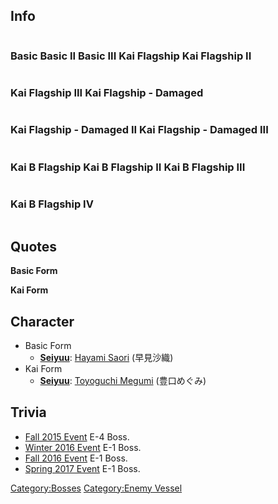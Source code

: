 ==Info==

<div style="display:inline-block"><h3>Basic</h3>{{EnemyShipInfoKai|{{PAGENAME}}/}}</div>
<div style="display:inline-block"><h3>Basic II</h3>{{EnemyShipInfoKai|{{PAGENAME}}/II}}</div>
<div style="display:inline-block"><h3>Basic III</h3>{{EnemyShipInfoKai|{{PAGENAME}}/III}}</div>
<div style="display:inline-block"><h3>Kai Flagship</h3>{{EnemyShipInfoKai|{{PAGENAME}}/Kai Flagship}}</div>
<div style="display:inline-block"><h3>Kai Flagship II</h3>{{EnemyShipInfoKai|{{PAGENAME}}/Kai Flagship II}}</div>
<div style="display:inline-block"><h3>Kai Flagship III</h3>{{EnemyShipInfoKai|{{PAGENAME}}/Kai Flagship III}}</div>
<div style="display:inline-block"><h3>Kai Flagship - Damaged</h3>{{EnemyShipInfoKai|{{PAGENAME}}/Kai Flagship Damaged}}</div>
<div style="display:inline-block"><h3>Kai Flagship - Damaged II</h3>{{EnemyShipInfoKai|{{PAGENAME}}/Kai Flagship Damaged II}}</div>
<div style="display:inline-block"><h3>Kai Flagship - Damaged III</h3>{{EnemyShipInfoKai|{{PAGENAME}}/Kai Flagship Damaged III}}</div>
<div style="display:inline-block"><h3>Kai B Flagship</h3>{{EnemyShipInfoKai|{{PAGENAME}}/Kai B Flagship}}</div>
<div style="display:inline-block"><h3>Kai B Flagship II</h3>{{EnemyShipInfoKai|{{PAGENAME}}/Kai B Flagship II}}</div>
<div style="display:inline-block"><h3>Kai B Flagship III</h3>{{EnemyShipInfoKai|{{PAGENAME}}/Kai B Flagship III}}</div>
<div style="display:inline-block"><h3>Kai B Flagship IV</h3>{{EnemyShipInfoKai|{{PAGENAME}}/Kai B Flagship IV}}</div>

{{EnemyShipCategoriesKai|{{PAGENAME}}/}}

==Quotes==

'''Basic Form'''

{{Abyssquote
|Clip1 = {{Audio|file=Submarine Princess Intro.ogg}}<br/>{{Audio|file=Submarine_Princess_Intro-ArmorBroken.ogg}}
|開幕前 = キタノ…ネェ…… ?　エモノタチ…ガァ……フフ…ハハハ… ! <br><br>
キタノ…ネェ…… ?　エモノタチ…ガァ……ナメル…ナアッ…(装甲破砕後）<br>
*キタノネェ…?　エモノフゼイガァ……ナメルナァッ! (True expression of armor broken line)
|EN1 = So my prey have come.... Heh heh...Ha ha ha...<br><br>
So my prey have come... Don't get carried awaaay...! (After armor break)<br>
*So you've come... You're nothing but prey...Don't make fun of meeEEE...!  (True expression of armor broken line)
|Note1 = The second line is displayed as text in her weakened version.  The text of her weakened version lines is mistaken.<br/>
In her armor broken lines, フゼイ(風情) is a suffix word that expresses scorn for others.
|Clip0 = {{Audio|file=Submarine Princess Attack.ogg}} <br/>{{Audio|file=Submarine_Princess_Attack-ArmorBroken.ogg}}
|砲撃 = ホォラ…　イキナサイ…ギョライタチィ!<br><br>
ギョライヨ…ギョライ…。ウッフフフフフ。(装甲破砕後）
|EN0 = Now...fly...my torpedo pretties!<br><br>
Here's some torpedoes...torpedoes~! Hehehehehe! (After armor break)
|Clip2 = {{Audio|file=Submarine Princess Damaged.ogg}}<br>{{Audio|file=Submarine Princess Damaged 2.ogg}}<br/>{{Audio|file=Submarine_Princess_Damaged-ArmorBroken.ogg}}
|被弾 = イタァイ!　ヤメテヨォォ!<br>
イタァイ! <br><br>
ミズガ…モレチャウゥッ！（装甲破砕後）
|EN2 = It huuurts! Stop iiit!<br>
It huuurts! (Spring 2017)<br><br>
The water's...leaking inside..! (After armor break)
|Clip3 = {{Audio|file=Submarine Princess Sunk.ogg}}
|昼戦終了時 = ウッフフ……。マタ…モグルノカ…アノ…ミナゾコニ…。エッ?フジョウシテイル?　アノ…水面に。
|EN3 = Fu..fufu.... Once again...I'm diving in...to the bottom of the sea... eh? I'm... resurfacing..? To...the waters above...
|Note3 = <!--Like CL Hime, the echo effect of her voice drops off at the end of this line-->
}}

'''Kai Form'''

{{Abyssquote
|Clip1 = {{Audio|file=Submarine Princess Kai Intro.ogg}}<br/>{{Audio|file=Submarine_Princess_Kai Broken Form Intro.ogg}}
|開幕前 = キータノォ…?　ワタシノ…エモノタチィ……。<br>マッテ…イ…テェ……!
<br/>エモノノクセニィ……。イガイト…ヤルノォネェ……。<br>ワタシ……ソォイウノ……スッキヨォ……! (Final Form)
|EN1 = Diid they coome? My prey…  Wait for me…

<br/>Although you're only prey…, you are surprisingly able to fight… I like…these situations…! (Final Form)
|Clip0 = {{Audio|file=Submarine Princess Kai Attack.ogg}} <br/>{{Audio|file=Submarine_Princess_Kai Broken Form Attack.ogg}}
|砲撃 = ギョライ…ホシイデショォ！
<br/>ギョライ…モウイッポンアゲル…。ホシイデショォ！(Final Form)
|EN0 = You ought to want my torpedo…!

<br/>I'll give the other torpedo… You must want it! (Final Form)
|Clip2 = {{Audio|file=Submarine Princess Kai Damaged.ogg}}<br/>{{Audio|file=Submarine Princess Kai Broken Form Damaged.ogg}}
|被弾 = ゼンッゼン…タリナイワァ！
<br/>イヤァダァ…！ミズガァ…！(Final Form)
|EN2 = That's not enough!

<br/>Noooo! The water…! (Final Form)
|Clip3 = {{Audio|file=Submarine Princess Kai Sunk.ogg}}<br/>{{Audio|file=Submarine Princess Kai Broken Form Sunk.ogg}}
|昼戦終了時 = イヒャハハハハハハハハハハッ！　ミテナサイヨォ…！
<br/>マァイイワァ…ユルシテアゲル…。イキナサイ…。(Final Sunk Line)
|EN3 = EEEYAH HA HA HA HA HA HA HA HA HA HA! I will get my revenge…!

<br/>Oh, well… I forgive you… Go anywhere… (Final Sunk Lines)
}}
{{clear}}

== Character ==
*Basic Form
** '''[[Glossary#List of Vessels by Japanese Voice Actresses|Seiyuu]]''': [http://myanimelist.net/people/869/Saori_Hayami Hayami Saori] (早見沙織)
*Kai Form
** '''[[Glossary#List of Vessels by Japanese Voice Actresses|Seiyuu]]''': [https://myanimelist.net/people/144 Toyoguchi Megumi] (豊口めぐみ)

== Trivia ==
* [[Fall 2015 Event]] E-4 Boss.
* [[Winter 2016 Event]] E-1 Boss.
* [[Fall 2016 Event]] E-1 Boss.
* [[Spring 2017 Event]] E-1 Boss.

{{Enemyshiplist}}
[[Category:Bosses]]
[[Category:Enemy Vessel]]